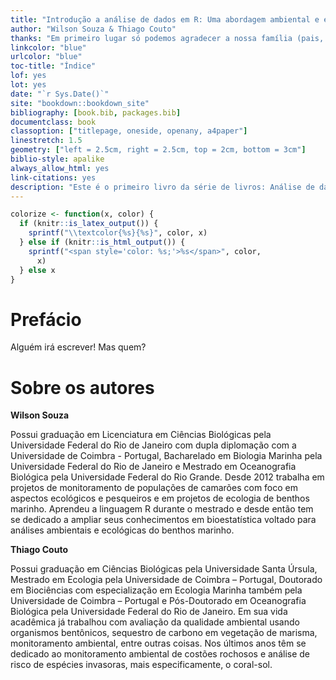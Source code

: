 ```yaml
---
title: "Introdução a análise de dados em R: Uma abordagem ambiental e ecológica"
author: "Wilson Souza & Thiago Couto"
thanks: "Em primeiro lugar só podemos agradecer a nossa família (pais, mães, irmãos, filhos e esposas), pois são quem estão a nosso lado a todo instante nos dando suporte. Em segundo lugar gostariamos de agradecer a todos os professores pois foram eles que nos deram a base necessária para que esse livro viesse a existir. Em terceiro lugar gostariamos de agradecer a todos os revisores desta obra. E por último e não menos importante gostariamos de agradecer a vocês que a estão lendo porque é pra vocês que este livro foi construído!"
linkcolor: "blue"
urlcolor: "blue"
toc-title: "Índice"
lof: yes
lot: yes
date: "`r Sys.Date()`"
site: "bookdown::bookdown_site"
bibliography: [book.bib, packages.bib]
documentclass: book
classoption: ["titlepage, oneside, openany, a4paper"]
linestretch: 1.5
geometry: ["left = 2.5cm, right = 2.5cm, top = 2cm, bottom = 3cm"]
biblio-style: apalike
always_allow_html: yes
link-citations: yes
description: "Este é o primeiro livro da série de livros: Análise de dados em R"
---
```


```r
colorize <- function(x, color) {
  if (knitr::is_latex_output()) {
    sprintf("\\textcolor{%s}{%s}", color, x)
  } else if (knitr::is_html_output()) {
    sprintf("<span style='color: %s;'>%s</span>", color, 
      x)
  } else x
}
```

# Prefácio {-}

Alguém irá escrever! Mas quem?


# Sobre os autores {-}


**Wilson Souza**

Possui graduação em Licenciatura em Ciências Biológicas pela Universidade Federal do Rio de Janeiro com dupla diplomação com a Universidade de Coimbra - Portugal, Bacharelado em Biologia Marinha pela Universidade Federal do Rio de Janeiro e Mestrado em Oceanografia Biológica pela Universidade Federal do Rio Grande. Desde 2012 trabalha em projetos de monitoramento de populações de camarões com foco em aspectos ecológicos e pesqueiros e em projetos de ecologia de benthos marinho. Aprendeu a linguagem R durante o mestrado e desde então tem se dedicado a ampliar seus conhecimentos em bioestatística voltado para análises ambientais e ecológicas do benthos marinho.


**Thiago Couto**

Possui graduação em Ciências Biológicas pela Universidade Santa Úrsula, Mestrado em Ecologia pela Universidade de Coimbra – Portugal, Doutorado em Biociências com especialização em Ecologia Marinha também pela Universidade de Coimbra – Portugal e Pós-Doutorado em Oceanografia Biológica pela Universidade Federal do Rio de Janeiro. Em sua vida acadêmica já trabalhou com avaliação da qualidade ambiental usando organismos bentônicos, sequestro de carbono em vegetação de marisma, monitoramento ambiental, entre outras coisas. Nos últimos anos têm se dedicado ao monitoramento ambiental de costões rochosos e análise de risco de espécies invasoras, mais especificamente, o coral-sol.


